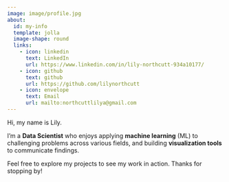 ```yaml
---
image: image/profile.jpg
about:
  id: my-info
  template: jolla
  image-shape: round
  links: 
    - icon: linkedin
      text: LinkedIn
      url: https://www.linkedin.com/in/lily-northcutt-934a10177/
    - icon: github
      text: github
      url: https://github.com/lilynorthcutt
    - icon: envelope
      text: Email
      url: mailto:northcuttlilya@gmail.com
---
```


Hi, my name is Lily.

I'm a **Data Scientist** who enjoys applying **machine learning** (ML) to challenging problems across various fields, and building **visualization tools** to communicate findings.

Feel free to explore my projects to see my work in action. Thanks for stopping by!
